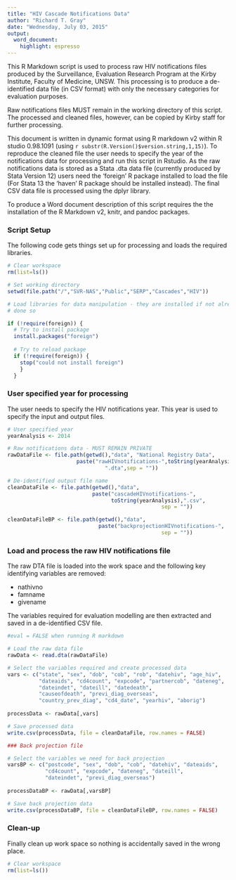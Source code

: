 ```yaml
---
title: "HIV Cascade Notifications Data"
author: "Richard T. Gray"
date: "Wednesday, July 03, 2015"
output:
  word_document:
    highlight: espresso
---
```


This R Markdown script is used to process raw HIV notifications files 
produced by the Surveillance, Evaluation Research Program at the Kirby 
Institute, Faculty of Medicine, UNSW. This processing is to produce a 
de-identified data file (in CSV format) with only the necessary categories 
for evaluation purposes.

Raw notifications files MUST remain in the working directory of this 
script. The processed and cleaned files, however, can be copied by Kirby 
staff for further processing.  

This document is written in dynamic format using R markdown v2 within R 
studio 0.98.1091 (using `r substr(R.Version()$version.string,1,15)`). To 
reproduce the cleaned file the user needs to specify the year of the 
notifications data for processing and run this script in Rstudio. As the 
raw notifications data is stored as a Stata .dta data file (currently 
produced by Stata Version 12) users need the 'foreign' R package installed 
to load the file (For Stata 13 the 'haven' R package should be installed 
instead). The final CSV data file is processed using the dplyr library.

To produce a Word document description of this script requires the  the 
installation of the R Markdown v2, knitr, and pandoc packages. <!--- To 
produce the Word Document requires saving in a local directory and setting 
eval = FALSE in the loaddata chunk ---> 


### Script Setup

The following code gets things set up for processing and loads the required
libraries.

```r
# Clear workspace
rm(list=ls()) 

# Set working directory
setwd(file.path("/","SVR-NAS","Public","SERP","Cascades","HIV"))

# Load libraries for data manipulation - they are installed if not already
# done so

if (!require(foreign)) {    
  # Try to install package
  install.packages("foreign")
  
  # Try to reload package
  if (!require(foreign)) {
    stop("could not install foreign")
    }
  }

```

### User specified year for processing

The user needs to specify the HIV notifications year. This year is used to 
specify the input and output files. 

```r

# User specified year
yearAnalysis <- 2014

```


```r
# Raw notifications data - MUST REMAIN PRIVATE
rawDataFile <- file.path(getwd(),"data", "National Registry Data",   
                      paste("rawHIVnotifications-",toString(yearAnalysis), 
                               ".dta",sep = ""))

# De-identified output file name
cleanDataFile <- file.path(getwd(),"data",
                           paste("cascadeHIVnotifications-",
                                 toString(yearAnalysis),".csv",
                                                 sep = ""))

cleanDataFileBP <- file.path(getwd(),"data",
                             paste("backprojectionHIVnotifications-",                                                 toString(yearAnalysis),".csv",
                                                 sep = ""))

```

### Load and process the raw HIV notifications file

The raw DTA file is loaded into the work space and the following 
key identifying variables are removed:

* nathivno
* famname
* givename  

The variables required for evaluation modelling are then extracted and 
saved in a de-identified CSV file. <!--- To get the Word Document you need 
to set eval = FALSE in each chunk --->

```r
#eval = FALSE when running R markdown

# Load the raw data file
rawData <- read.dta(rawDataFile)

# Select the variables required and create processed data
vars <- c("state", "sex", "dob", "cob", "rob", "datehiv", "age_hiv", 
          "dateaids", "cd4count", "expcode", "partnercob", "dateneg",
          "dateindet", "dateill", "datedeath",
          "causeofdeath", "previ_diag_overseas",
          "country_prev_diag", "cd4_date", "yearhiv", "aborig")
  
processData <- rawData[,vars]

# Save processed data
write.csv(processData, file = cleanDataFile, row.names = FALSE)

### Back projection file 

# Select the variables we need for back projection
varsBP <- c("postcode", "sex", "dob", "cob", "datehiv", "dateaids",
            "cd4count", "expcode", "dateneg", "dateill", 
            "dateindet", "previ_diag_overseas") 
  
processDataBP <- rawData[,varsBP]

# Save back projection data
write.csv(processDataBP, file = cleanDataFileBP, row.names = FALSE)

```

### Clean-up 

Finally clean up work space so nothing is accidentally saved in the wrong place.

```r
# Clear workspace
rm(list=ls())
```
